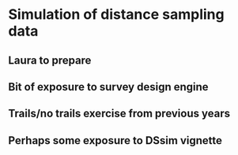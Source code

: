 # Simulation of distance sampling data

## Laura to prepare

## Bit of exposure to survey design engine

## Trails/no trails exercise from previous years

## Perhaps some exposure to DSsim vignette